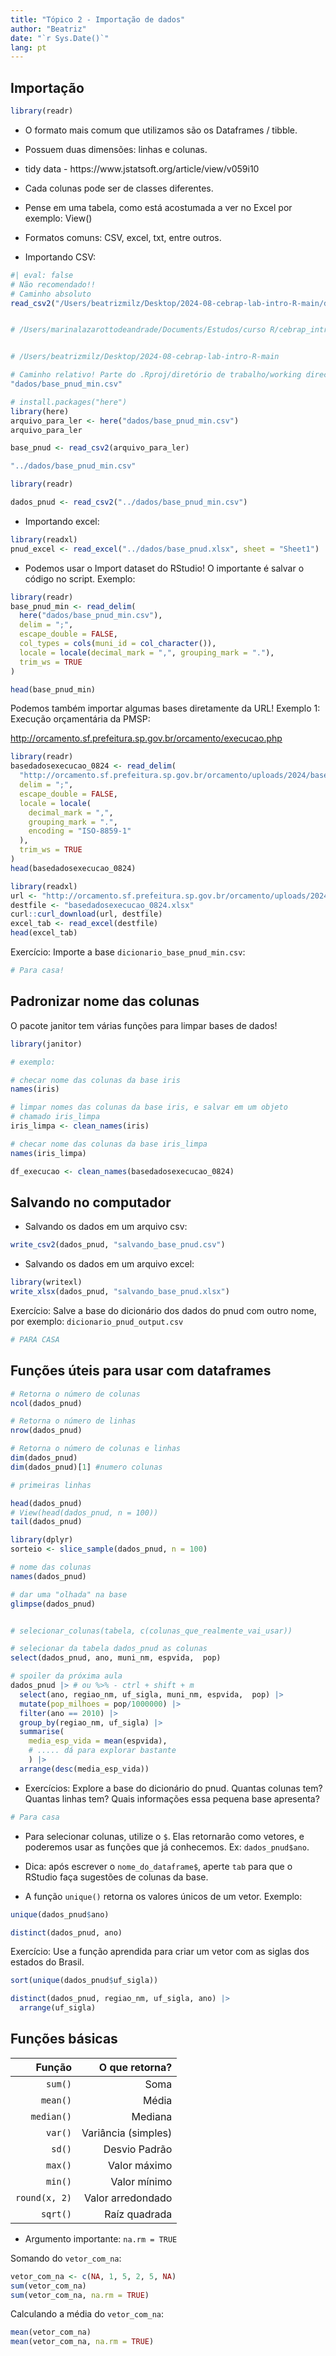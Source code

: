 ```yaml
---
title: "Tópico 2 - Importação de dados"
author: "Beatriz"
date: "`r Sys.Date()`"
lang: pt
---
```


## Importação

```r
library(readr)
```


- O formato mais comum que utilizamos são os Dataframes / tibble.

- Possuem duas dimensões: linhas e colunas.

- tidy data - https://www.jstatsoft.org/article/view/v059i10

- Cada colunas pode ser de classes diferentes.

- Pense em uma tabela, como está acostumada a ver no Excel por exemplo: View() 

- Formatos comuns: CSV, excel, txt, entre outros.

- Importando CSV:

```r
#| eval: false
# Não recomendado!!
# Caminho absoluto 
read_csv2("/Users/beatrizmilz/Desktop/2024-08-cebrap-lab-intro-R-main/dados/base_pnud_min.csv")


# /Users/marinalazarottodeandrade/Documents/Estudos/curso R/cebrap_introducao R/Treino curso


# /Users/beatrizmilz/Desktop/2024-08-cebrap-lab-intro-R-main
```


```r
# Caminho relativo! Parte do .Rproj/diretório de trabalho/working directory
"dados/base_pnud_min.csv"
```


```r
# install.packages("here")
library(here)
arquivo_para_ler <- here("dados/base_pnud_min.csv")
arquivo_para_ler

base_pnud <- read_csv2(arquivo_para_ler)
```


```r
"../dados/base_pnud_min.csv"
```

```r
library(readr)

dados_pnud <- read_csv2("../dados/base_pnud_min.csv")

```

- Importando excel:

```r
library(readxl)
pnud_excel <- read_excel("../dados/base_pnud.xlsx", sheet = "Sheet1")
```

- Podemos usar o Import dataset do RStudio! O importante é salvar o código no script. Exemplo:

```r
library(readr)
base_pnud_min <- read_delim(
  here("dados/base_pnud_min.csv"),
  delim = ";",
  escape_double = FALSE,
  col_types = cols(muni_id = col_character()),
  locale = locale(decimal_mark = ",", grouping_mark = "."),
  trim_ws = TRUE
)

head(base_pnud_min)
```


Podemos também importar algumas bases diretamente da URL! 
Exemplo 1: Execução orçamentária da PMSP:

<http://orcamento.sf.prefeitura.sp.gov.br/orcamento/execucao.php>

```r
library(readr)
basedadosexecucao_0824 <- read_delim(
  "http://orcamento.sf.prefeitura.sp.gov.br/orcamento/uploads/2024/basedadosexecucao_0824.csv",
  delim = ";",
  escape_double = FALSE,
  locale = locale(
    decimal_mark = ",",
    grouping_mark = ".",
    encoding = "ISO-8859-1"
  ),
  trim_ws = TRUE
)
head(basedadosexecucao_0824)
```


```r
library(readxl)
url <- "http://orcamento.sf.prefeitura.sp.gov.br/orcamento/uploads/2024/basedadosexecucao_0824.xlsx"
destfile <- "basedadosexecucao_0824.xlsx"
curl::curl_download(url, destfile)
excel_tab <- read_excel(destfile)
head(excel_tab)
```


Exercício: Importe a base `dicionario_base_pnud_min.csv`:

```r
# Para casa!
```

## Padronizar nome das colunas

O pacote janitor tem várias funções para limpar bases de dados!

```r
library(janitor)

# exemplo:

# checar nome das colunas da base iris
names(iris)

# limpar nomes das colunas da base iris, e salvar em um objeto
# chamado iris_limpa
iris_limpa <- clean_names(iris)

# checar nome das colunas da base iris_limpa
names(iris_limpa)
```

```r
df_execucao <- clean_names(basedadosexecucao_0824)
```




## Salvando no computador

- Salvando os dados em um arquivo csv:

```r
write_csv2(dados_pnud, "salvando_base_pnud.csv")
```

- Salvando os dados em um arquivo excel:

```r
library(writexl)
write_xlsx(dados_pnud, "salvando_base_pnud.xlsx")
```

Exercício: Salve a base do dicionário dos dados do pnud com outro nome, por exemplo: `dicionario_pnud_output.csv`

```r
# PARA CASA
```


## Funções úteis para usar com dataframes

```r
# Retorna o número de colunas 
ncol(dados_pnud)

# Retorna o número de linhas
nrow(dados_pnud)

# Retorna o número de colunas e linhas
dim(dados_pnud)
dim(dados_pnud)[1] #numero colunas

# primeiras linhas

head(dados_pnud)
# View(head(dados_pnud, n = 100))
tail(dados_pnud)

library(dplyr)
sorteio <- slice_sample(dados_pnud, n = 100)

# nome das colunas
names(dados_pnud)

# dar uma "olhada" na base
glimpse(dados_pnud)


# selecionar_colunas(tabela, c(colunas_que_realmente_vai_usar))

# selecionar da tabela dados_pnud as colunas
select(dados_pnud, ano, muni_nm, espvida,  pop)

# spoiler da próxima aula
dados_pnud |> # ou %>% - ctrl + shift + m
  select(ano, regiao_nm, uf_sigla, muni_nm, espvida,  pop) |> 
  mutate(pop_milhoes = pop/1000000) |> 
  filter(ano == 2010) |> 
  group_by(regiao_nm, uf_sigla) |> 
  summarise(
    media_esp_vida = mean(espvida),
    # ..... dá para explorar bastante
    ) |> 
  arrange(desc(media_esp_vida))


```


- Exercícios: Explore a base do dicionário do pnud. Quantas colunas tem? Quantas linhas tem? Quais informações essa pequena base apresenta?

```r
# Para casa
```



- Para selecionar colunas, utilize o `$`. Elas retornarão como vetores, e poderemos usar as funções que já conhecemos. Ex: `dados_pnud$ano`.


- Dica: após escrever o `nome_do_dataframe$`, aperte `tab` para que o RStudio faça sugestões de colunas da base.

- A função `unique()` retorna os valores únicos de um vetor. Exemplo: 

```r
unique(dados_pnud$ano)

distinct(dados_pnud, ano)
```

Exercício: Use a função aprendida para criar um vetor com as siglas dos estados do Brasil.

```r
sort(unique(dados_pnud$uf_sigla))

distinct(dados_pnud, regiao_nm, uf_sigla, ano) |> 
  arrange(uf_sigla)
```


## Funções básicas


|  Função |  O que retorna? |
|--:|--:|
|  `sum()` |  Soma  | 
|  `mean()` |  Média |
|  `median()` |  Mediana |
|  `var()` |  Variância (simples) |
|  `sd()` |  Desvio Padrão |
|  `max()` |  Valor máximo  |
|  `min()` |  Valor mínimo |
|  `round(x, 2)` |  Valor arredondado |
|  `sqrt()` |  Raíz quadrada |


- Argumento importante: `na.rm = TRUE`

Somando do `vetor_com_na`:
```r
vetor_com_na <- c(NA, 1, 5, 2, 5, NA)
sum(vetor_com_na)
sum(vetor_com_na, na.rm = TRUE)
```

Calculando a média do `vetor_com_na`:
```r
mean(vetor_com_na)
mean(vetor_com_na, na.rm = TRUE)
```
